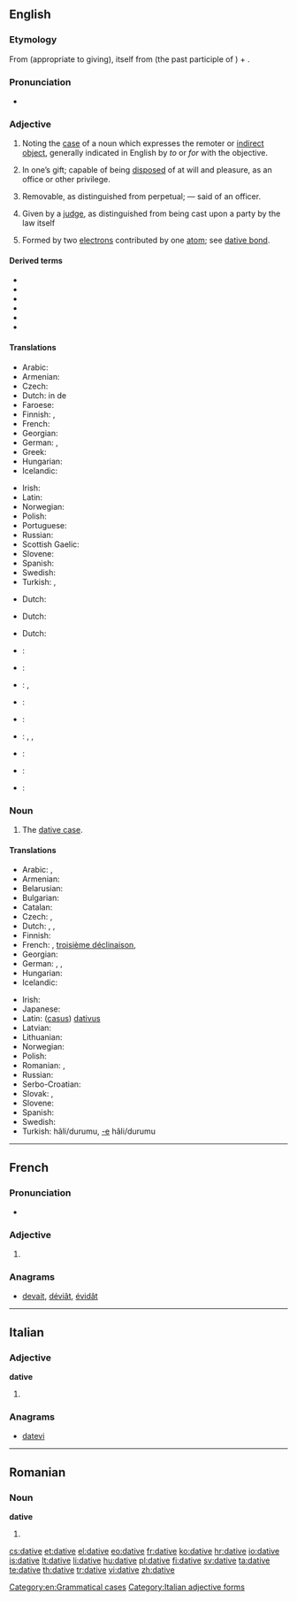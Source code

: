 ==English==

===Etymology===
From {{etyl|la|en}} {{term|dativus|lang=la}} (appropriate to giving), itself from {{term|datus|lang=la}} (the past participle of {{term|do|dō|I give|lang=la}}) + {{term|-ivus||-ive|lang=la}}.

===Pronunciation===
* {{IPA|/ˈdeɪtɪv/}}

===Adjective===
{{en-adj|-}}

# {{context|grammar|lang=en}} Noting the [[case]] of a noun which expresses the remoter or [[indirect object]], generally indicated in English by ''to'' or ''for'' with the objective.
# {{context|obsolete|legal|lang=en}} In one’s gift; capable of being [[disposed]] of at will and pleasure, as an office or other privilege.
# {{context|obsolete|legal|lang=en}} Removable, as distinguished from perpetual; — said of an officer.
# {{context|obsolete|legal|lang=en}} Given by a [[judge]], as distinguished from being cast upon a party by the law itself
# {{context|science|lang=en}} Formed by two [[electron]]s contributed by one [[atom]]; see [[dative bond]].

====Derived terms====
* {{l/en|dative bond}}
* {{l/en|dative case}}
* {{l/en|dative executor}}
* {{l/en|dative of purpose}}
* {{l/en|dative sickness}}
* {{l/en|datively}}

====Translations====
{{trans-top|grammar: noting the case of noun which expresses indirect object}}
* Arabic: {{t-|ar|مفعول لأجله|m|sc=Arab}}
* Armenian: {{t-|hy|տրական|tr=trakan}}
* Czech: {{t-|cs|dativní}}
* Dutch: in de {{t+|nl|datief|m}}
* Faroese: {{t-|fo|hvørjumfals-}}
* Finnish: {{t-|fi|datiivinen}}, {{t+|fi|datiivi|alt=datiivi-}}
* French: {{t+|fr|datif|m}}
* Georgian: {{t+|ka|მიცემითი|tr=mic'emit'i|sc=Geor}}
* German: {{t|de|Dativ|alt=Dativ-}}, {{t|de|dativisch}}
* Greek: {{t+|el|δοτική|f|sc=Grek}}
* Hungarian: {{t-|hu|részeshatározó}}
* Icelandic: {{t+|is|þágufall|alt=þágufalls-}}
{{trans-mid}}
* Irish: {{t+|ga|tabharthach}}
* Latin: {{t-|la|dativus|m}}
* Norwegian: {{t-|no|dativ|m}}
* Polish: {{t-|pl|celownikowy|m}}
* Portuguese: {{t+|pt|dativo|m}}
* Russian: {{t+|ru|дательный|tr=dátel’nyj}}
* Scottish Gaelic: {{t-|gd|tabhartach}}
* Slovene: {{t+|sl|Dajalnik|m}}
* Spanish: {{t+|es|dativo|m}}
* Swedish: {{t+|sv|dativ}}
* Turkish: {{t-|tr|-e hali|alt=-e hâli}}, {{t+|tr|datif}}
{{trans-bottom}}

{{trans-top|capable of being disposed of at will}}
* Dutch: {{t+|nl|begeven}}
{{trans-mid}}
{{trans-bottom}}

{{trans-top|removable}}
* Dutch: {{t|nl|afzetbaar}}
{{trans-mid}}
{{trans-bottom}}

{{trans-top|given by a judge}}
* Dutch: {{t+|nl|datief}}
{{trans-mid}}
{{trans-bottom}}

{{checktrans-top}}
* {{ttbc|be}}: {{t|be|давальны|tr=davál’ny}}
* {{ttbc|bg}}: {{t|bg|дателен|tr=dátelen}}
* {{ttbc|ca}}: {{t|ca|datiu|m}}, {{t|ca|dativa|f}}
* {{ttbc|nl}}: {{t+|nl|gever|m}}
* {{ttbc|fr}}: {{t|fr|datif|m}}
{{trans-mid}}
* {{ttbc|la}}: {{t|la|dativus|m}}, {{t|la|dativa|f}}, {{t|la|dativum|n}}
* {{ttbc|no}}: {{t-|no|dativ}}
* {{ttbc|pt}}: {{t+|pt|dativo|m}}
* {{ttbc|es}}: {{t+|es|dativo|m}}
{{trans-bottom}}

===Noun===
{{en-noun}}

# {{context|grammar|lang=en}} The [[dative case]].

====Translations====
{{trans-top|dative case}}
* Arabic: {{Arab|حالة المفعول له|حَالةُ المَفْعُولُ لَهُ}} {{unicode|(ħāltu l-mafʕūlu láhu)}} {{f}}, {{t|ar|حالة من حالات النصب|alt=حَالَة مِنْ حَالاَتُ النُّصْب|tr=ħāla min al-ħalātu n-núʂb|f}}
* Armenian: {{t-|hy|տրական|tr=trakan}}
* Belarusian: {{t|be|давальны склон|m|tr=davál’ny sklon|sc=Cyrl}}
* Bulgarian: {{t|bg|дателен падеж|m|tr=dátelen padéž|sc=Cyrl}}
* Catalan: {{t|ca|datiu|m}}
* Czech: {{t-|cs|třetí pád|m}}, {{t+|cs|dativ|m}}
* Dutch: {{t|nl|datief|m}}, {{qualifier|incompatible numbering traditions}} {{t|nl| derde naamval|m}}, {{t|nl|vierde naamval|m}}
* Finnish: {{t+|fi|datiivi}}
* French: {{t|fr|datif|m}}, {{qualifier|incompatible numbering traditions}} [[troisième déclinaison]], {{t|fr|quatrième déclinaison}}
* Georgian: {{t+|ka|მიცემითი|sc=Geor}}
* German: {{t+|de|Dativ|m}}, {{t|de|Wemfall|m}}, {{t|de|dritter Fall|m}}
* Hungarian: {{t|hu|részeshatározó eset}}
* Icelandic: {{t+|is|þágufall|n}}
{{trans-mid}}
* Irish: {{t+|ga|tabharthach|m}}
* Japanese: {{t|ja|与格|tr=[[よかく]], [[yokaku]]|sc=Jpan}}
* Latin: ([[casus]]) [[dativus]] {{m}}
* Latvian: {{t|lv|datīvs|m}}
* Lithuanian: {{t+|lt|naudininkas|m}}
* Norwegian: {{t-|no|dativ|m}}
* Polish: {{t+|pl|celownik|m}}
* Romanian: {{t|ro|dativ|n}}, {{t|ro|caz dativ|n}}
* Russian: {{t|ru|дательный падеж|m|tr=dátel’nyj padéž}}
* Serbo-Croatian: {{t-|sh|dativ|m|alt=dátīv}}
* Slovak: {{t|sk|tretí pád|m}}, {{t|sk|datív|m}}
* Slovene: {{t+|sl|dajalnik|m}}
* Spanish: {{t|es|caso dativo|m}}
* Swedish: {{t+|sv|dativ}}
* Turkish: {{t+|tr|yönelme}} hâli/durumu, [[-e]] hâli/durumu
{{trans-bottom}}

[[Category:en:Grammatical cases]]

----

==French==

===Pronunciation===
* {{audio|Dative-FR.ogg|Audio}}

===Adjective===
{{fr-adj-form}}

# {{feminine of|datif|lang=fr}}

===Anagrams===
* [[devait|devait]], [[déviât#French|déviât]], [[évidât#French|évidât]]

----

==Italian==

===Adjective===
'''dative'''

# {{form of|Feminine plural|dativo|lang=it}}

===Anagrams===
* [[datevi|datevi]]

[[Category:Italian adjective forms]]

----

==Romanian==

===Noun===
'''dative''' {{n-p}}

# {{plural of|dativ|lang=ro}}

[[cs:dative]]
[[et:dative]]
[[el:dative]]
[[eo:dative]]
[[fr:dative]]
[[ko:dative]]
[[hr:dative]]
[[io:dative]]
[[is:dative]]
[[lt:dative]]
[[li:dative]]
[[hu:dative]]
[[pl:dative]]
[[fi:dative]]
[[sv:dative]]
[[ta:dative]]
[[te:dative]]
[[th:dative]]
[[tr:dative]]
[[vi:dative]]
[[zh:dative]]